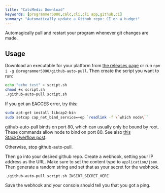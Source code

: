 ```yaml
---
title: "CalcMedic Download"
keywords: [programmer5000,calc,cli,cli app,github,ci]
summary: "Automatically update a Github repo: CI on a budget"
---
```


Automagically pull and restart your program whenever git changes are made.

## Usage
Download an executable for your platform from [the releases page](https://github.com/programmer5000-com/github-auto-pull/releases) or run `npm i -g @programmer5000/github-auto-pull`.
Then create the script you want to run:

```bash
echo "echo test" > script.sh
chmod +x script.sh
./github-auto-pull script.sh
```

If you get an EACCES error, try this:

```bash
sudo apt-get install libcap2-bin
sudo setcap cap_net_bind_service=+ep `readlink -f \`which node\``
```

github-auto-pull binds on port 80, which can usually only be bound by root. These commands allow node to bind on port 80. See also [this StackOverflow post](https://stackoverflow.com/a/23281417/6560716).

Otherwise, stop github-auto-pull.

Then go into your desired github repo. Create a webhook, setting your IP address as the URL. Make sure to set the content type to `application/json`. Then generate a random string and set that as your secret for the webhook.

```bash
./github-auto-pull script.sh INSERT_SECRET_HERE
```

Save the webhook and your console should tell you that you got a ping.

